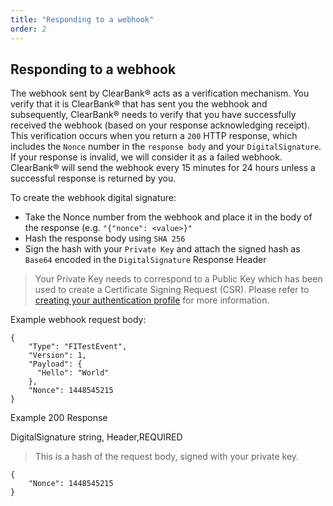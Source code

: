 ```yaml
---
title: "Responding to a webhook"
order: 2
---
```


## Responding to a webhook

The webhook sent by ClearBank® acts as a verification mechanism.
You verify that it is ClearBank® that has sent you the webhook and subsequently, ClearBank® needs to verify that you have successfully received the webhook (based on your response acknowledging receipt).
This verification occurs when you return a `200` HTTP response, which includes the `Nonce` number in the `response body`  and your `DigitalSignature`.
If your response is invalid, we will consider it as a failed webhook.
ClearBank® will send the webhook every 15 minutes for 24 hours unless a successful response is returned by you.

To create the webhook digital signature:
- Take the Nonce number from the webhook and place it in the body of the response (e.g. `"{"nonce": <value>}"`
- Hash the response body using `SHA 256`
- Sign the hash with your `Private Key` and attach the signed hash as `Base64` encoded in the `DigitalSignature` Response Header

> Your Private Key needs to correspond to a Public Key which has been used to create a Certificate Signing Request (CSR). Please refer to [creating your authentication profile](/#creating-your-authentication-profile) for more information.

Example webhook request body:
```
{
	"Type": "FITestEvent",
	"Version": 1,
	"Payload": {
      "Hello": "World"
    },
	"Nonce": 1448545215
}
```

Example 200 Response

DigitalSignature string, Header,REQUIRED
> This is a hash of the request body, signed with your private key.

```
{
	"Nonce": 1448545215
}
```
